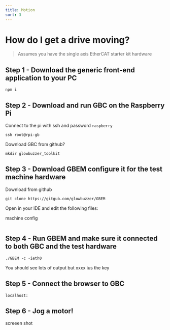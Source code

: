 ```yaml
---
title: Motion
sort: 3
---
```


# How do I get a drive moving?

> Assumes you have the single axis EtherCAT starter kit hardware

## Step 1 - Download the generic front-end application to your PC
````shell
npm i
````
## Step 2 - Download and run GBC on the Raspberry Pi
Connect to the pi with ssh and password `raspberry`
````shell
ssh root@rpi-gb
````
Download GBC from github?
````shell
mkdir glowbuzzer_toolkit
````

## Step 3 - Download GBEM configure it for the test machine hardware
Download from github
````shell
git clone https://gitgub.com/glowbuzzer/GBEM

````
Open in your IDE and edit the following files:

machine config



````shell
````

## Step 4 - Run GBEM and make sure it connected to both GBC and the test hardware
````shell
./GBEM -c -ieth0
````

You should see lots of output but xxxx ius the key


## Step 5 - Connect the browser to GBC

`localhost:`

## Step 6 - Jog a motor!

screeen shot

